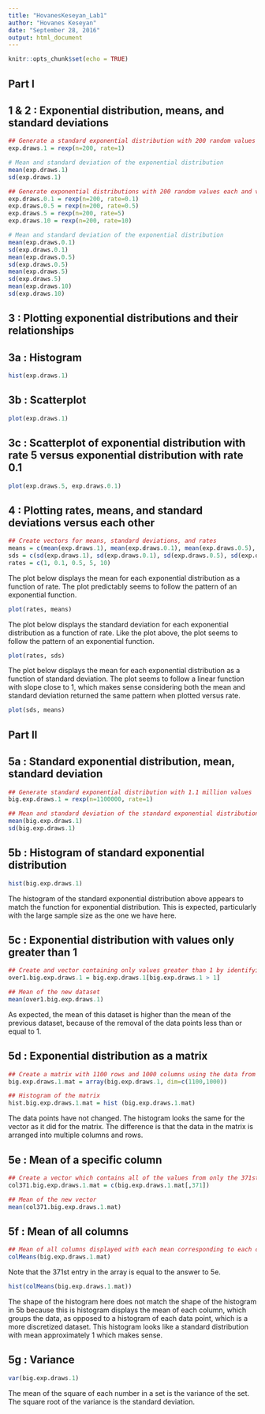 ```yaml
---
title: "HovanesKeseyan_Lab1"
author: "Hovanes Keseyan"
date: "September 28, 2016"
output: html_document
---
```


```r
knitr::opts_chunk$set(echo = TRUE)
```

## Part I

## 1 & 2 : Exponential distribution, means, and standard deviations

```r
## Generate a standard exponential distribution with 200 random values
exp.draws.1 = rexp(n=200, rate=1)

# Mean and standard deviation of the exponential distribution
mean(exp.draws.1)
sd(exp.draws.1)
```
```r
## Generate exponential distributions with 200 random values each and varying rates
exp.draws.0.1 = rexp(n=200, rate=0.1)
exp.draws.0.5 = rexp(n=200, rate=0.5)
exp.draws.5 = rexp(n=200, rate=5)
exp.draws.10 = rexp(n=200, rate=10)

# Mean and standard deviation of the exponential distribution
mean(exp.draws.0.1)
sd(exp.draws.0.1)
mean(exp.draws.0.5)
sd(exp.draws.0.5)
mean(exp.draws.5)
sd(exp.draws.5)
mean(exp.draws.10)
sd(exp.draws.10)
```


## 3 : Plotting exponential distributions and their relationships

## 3a : Histogram

```r
hist(exp.draws.1)
```

## 3b : Scatterplot

```r
plot(exp.draws.1)
```

## 3c : Scatterplot of exponential distribution with rate 5 versus exponential distribution with rate 0.1

```r
plot(exp.draws.5, exp.draws.0.1)
```

## 4 : Plotting rates, means, and standard deviations versus each other

``` r
## Create vectors for means, standard deviations, and rates
means = c(mean(exp.draws.1), mean(exp.draws.0.1), mean(exp.draws.0.5), mean(exp.draws.5), mean(exp.draws.10))
sds = c(sd(exp.draws.1), sd(exp.draws.0.1), sd(exp.draws.0.5), sd(exp.draws.5), sd(exp.draws.10))
rates = c(1, 0.1, 0.5, 5, 10)
```

The plot below displays the mean for each exponential distribution as a function of rate. The plot predictably seems to follow the pattern of an exponential function.

```r
plot(rates, means)
```

The plot below displays the standard deviation for each exponential distribution as a function of rate. Like the plot above, the plot seems to follow the pattern of an exponential function.

```r
plot(rates, sds)
```

The plot below displays the mean for each exponential distribution as a function of standard deviation. The plot seems to follow a linear function with slope close to 1, which makes sense considering both the mean and standard deviation returned the same pattern when plotted versus rate.

```r
plot(sds, means)
```


## Part II

## 5a : Standard exponential distribution, mean, standard deviation

```r
## Generate standard exponential distribution with 1.1 million values
big.exp.draws.1 = rexp(n=1100000, rate=1)

## Mean and standard deviation of the standard exponential distribution
mean(big.exp.draws.1)
sd(big.exp.draws.1)
```

## 5b : Histogram of standard exponential distribution

```r
hist(big.exp.draws.1)
```

The histogram of the standard exponential distribution above appears to match the function for exponential distribution. This is expected, particularly with the large sample size as the one we have here.


## 5c : Exponential distribution with values only greater than 1

```r
## Create and vector containing only values greater than 1 by identifying values satisfying the condition as True and calling those values from the original dataset
over1.big.exp.draws.1 = big.exp.draws.1[big.exp.draws.1 > 1]

## Mean of the new dataset
mean(over1.big.exp.draws.1)
```

As expected, the mean of this dataset is higher than the mean of the previous dataset, because of the removal of the data points less than or equal to 1.

## 5d : Exponential distribution as a matrix

```r
## Create a matrix with 1100 rows and 1000 columns using the data from the standard exponential distribution
big.exp.draws.1.mat = array(big.exp.draws.1, dim=c(1100,1000))

## Histogram of the matrix
hist.big.exp.draws.1.mat = hist (big.exp.draws.1.mat)
```

The data points have not changed. The histogram looks the same for the vector as it did for the matrix. The difference is that the data in the matrix is arranged into multiple columns and rows.

## 5e : Mean of a specific column

```r
## Create a vector which contains all of the values from only the 371st column of the matrix
col371.big.exp.draws.1.mat = c(big.exp.draws.1.mat[,371])

## Mean of the new vector
mean(col371.big.exp.draws.1.mat)
```

## 5f : Mean of all columns

```r
## Mean of all columns displayed with each mean corresponding to each column number respectively
colMeans(big.exp.draws.1.mat)
```

Note that the 371st entry in the array is equal to the answer to 5e.

```r
hist(colMeans(big.exp.draws.1.mat))
```

The shape of the histogram here does not match the shape of the histogram in 5b because this is histogram displays the mean of each column, which groups the data, as opposed to a histogram of each data point, which is a more discretized dataset. This histogram looks like a standard distribution with mean approximately 1 which makes sense.

## 5g : Variance

```r
var(big.exp.draws.1)
```

The mean of the square of each number in a set is the variance of the set. The square root of the variance is the standard deviation.
